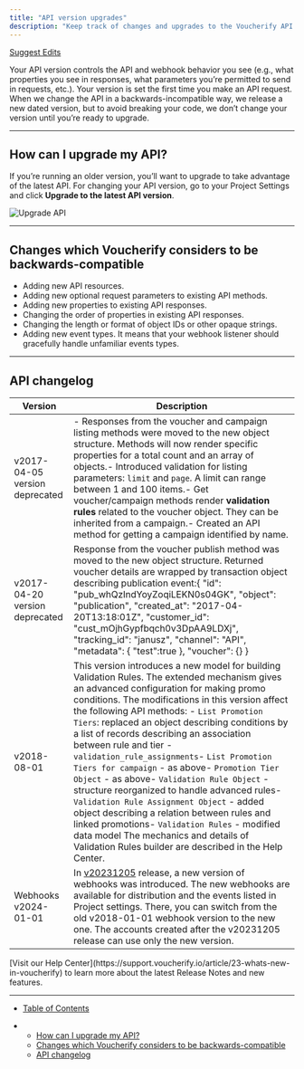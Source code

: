 ```yaml
---
title: "API version upgrades"
description: "Keep track of changes and upgrades to the Voucherify API."
---
```


[Suggest Edits](/edit/api-version-upgrades)

Your API version controls the API and webhook behavior you see (e.g., what properties you see in responses, what parameters you’re permitted to send in requests, etc.). Your version is set the first time you make an API request. When we change the API in a backwards-incompatible way, we release a new dated version, but to avoid breaking your code, we don’t change your version until you’re ready to upgrade.

***

## How can I upgrade my API?

If you’re running an older version, you’ll want to upgrade to take advantage of the latest API. For changing your API version, go to your Project Settings and click **Upgrade to the latest API version**.

![Upgrade API](/images/docs/d5b3ce2-upgrade-API.png "Upgrade API")

***

## Changes which Voucherify considers to be backwards-compatible

* Adding new API resources.
* Adding new optional request parameters to existing API methods.
* Adding new properties to existing API responses.
* Changing the order of properties in existing API responses.
* Changing the length or format of object IDs or other opaque strings.
* Adding new event types. It means that your webhook listener should gracefully handle unfamiliar events types.

***

## API changelog

| Version                        | Description                                                                                                                                                                                                                                                                                                                                                                                                                                                                                                                                                                                                                                                                                                                                                                                                       |
| ------------------------------ | ----------------------------------------------------------------------------------------------------------------------------------------------------------------------------------------------------------------------------------------------------------------------------------------------------------------------------------------------------------------------------------------------------------------------------------------------------------------------------------------------------------------------------------------------------------------------------------------------------------------------------------------------------------------------------------------------------------------------------------------------------------------------------------------------------------------- |
| v2017-04-05 version deprecated | - Responses from the voucher and campaign listing methods were moved to the new object structure. Methods will now render specific properties for a total count and an array of objects.- Introduced validation for listing parameters: `limit` and `page`. A limit can range between 1 and 100 items.- Get voucher/campaign methods render **validation rules** related to the voucher object. They can be inherited from a campaign.- Created an API method for getting a campaign identified by name.                                                                                                                                                                                                                                                                                                          |
| v2017-04-20 version deprecated | Response from the voucher publish method was moved to the new object structure. Returned voucher details are wrapped by transaction object describing publication event:\{ "id": "pub\_whQzIndYoyZoqiLEKN0s04GK", "object": "publication", "created\_at": "2017-04-20T13:18:01Z", "customer\_id": "cust\_mOjhGypfbqch0v3DpAA9LDXj", "tracking\_id": "janusz", "channel": "API", "metadata": \{ "test":true }, "voucher": \{} }                                                                                                                                                                                                                                                                                                                                                                                    |
| v2018-08-01                    | This version introduces a new model for building Validation Rules. The extended mechanism gives an advanced configuration for making promo conditions. The modifications in this version affect the following API methods: - `List Promotion Tiers`: replaced an object describing conditions by a list of records describing an association between rule and tier - `validation_rule_assignments`- `List Promotion Tiers for campaign` - as above- `Promotion Tier Object` - as above- `Validation Rule Object` - structure reorganized to handle advanced rules- `Validation Rule Assignment Object` - added object describing a relation between rules and linked promotions- `Validation Rules` - modified data model The mechanics and details of Validation Rules builder are described in the Help Center. |
| Webhooks v2024-01-01           | In [v20231205](https://support.voucherify.io/article/23-whats-new-in-voucherify#v20231205) release, a new version of webhooks was introduced. The new webhooks are available for distribution and the events listed in Project settings. There, you can switch from the old v2018-01-01 webhook version to the new one. The accounts created after the v20231205 release can use only the new version.                                                                                                                                                                                                                                                                                                                                                                                                            |

<Info>
  [Visit our Help Center](https://support.voucherify.io/article/23-whats-new-in-voucherify) to learn more about the latest Release Notes and new features.
</Info>

***

* [Table of Contents](#)

* * [How can I upgrade my API?](#how-can-i-upgrade-my-api)
  * [Changes which Voucherify considers to be backwards-compatible](#changes-which-voucherify-considers-to-be-backwards-compatible)
  * [API changelog](#api-changelog)
